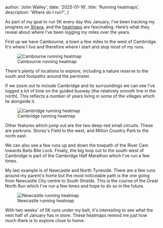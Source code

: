 
  author: 'John Walley',
  date: '2025-01-16',
  title: 'Running heatmaps',
  description: 'Where do I run?',
}


As part of my goal to run 5K every day this January, I’ve been tracking my progress on [Strava](https://www.strava.com/), and the [heatmaps](https://datavizproject.com/data-type/heat-map/) are fascinating. Here’s what they reveal about where I’ve been logging my miles over the years.

First up we have Cambourne, a town a few miles to the west of Cambridge. It's where I live and therefore where I start and stop most of my runs.

<figure>
  <Image src={cambourne} alt="Cambourne running heatmap" />
  <figcaption>Cambourne running heatmap</figcaption>
</figure>

There's plenty of locations to explore, including a nature reserve to the south and footpaths around the perimeter.

If we zoom out to include Cambridge and its surroundings we can see I've logged a lot of time on the guided busway (the relatively smooth line in the north). This reflects a number of years living in
some of the villages which lie alongside it.

<figure>
  <Image src={cambridge} alt="Cambridge running heatmap" />
  <figcaption>Cambridge running heatmap</figcaption>
</figure>

Other features which jump out are the two deep-red small circuits. These are parkruns. Storey's Field to the west, and Milton Country Park to the north east.

We can also see a few runs up and down the towpath of the River Cam towards Baits Bite Lock. Finally, the big loop out to the south-west of Cambridge is part of the Cambridge Half Marathon which I've run a few times.

My last example is of Newcastle and North Tyneside. There are a few runs around my parent's home but the most noticeable path is the one going from
Newcastle City centre to South Shields. This is the course of the Great North Run which I've run a few times and hope to do so in the future.

<figure>
  <Image src={newcastle} alt="Newcastle running heatmap" />
  <figcaption>Newcastle running heatmap</figcaption>
</figure>

With two weeks' of 5K runs under my belt, it's interesting to see what the next half of January has in store.
These heatmaps remind me just how much there is to explore close to home.
